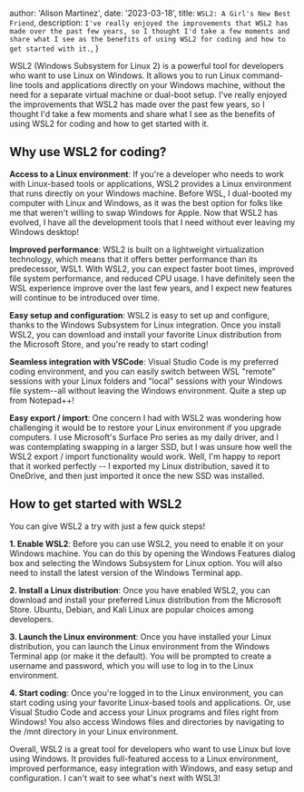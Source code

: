 
  author: 'Alison Martinez',
  date: '2023-03-18',
  title: `WSL2: A Girl's New Best Friend`,
  description: `I've really enjoyed the improvements that WSL2 has made over the past few years, so I thought I'd take a few moments and share what I see as the benefits of using WSL2 for coding and how to get started with it.`,
}


WSL2 (Windows Subsystem for Linux 2) is a powerful tool for developers who want to use Linux on Windows. It allows you to run Linux command-line tools and applications directly on your Windows machine, without the need for a separate virtual machine or dual-boot setup. I've really enjoyed the improvements that WSL2 has made over the past few years, so I thought I'd take a few moments and share what I see as the benefits of using WSL2 for coding and how to get started with it.

## Why use WSL2 for coding?

**Access to a Linux environment**: If you're a developer who needs to work with Linux-based tools or applications, WSL2 provides a Linux environment that runs directly on your Windows machine. Before WSL, I dual-booted my computer with Linux and Windows, as it was the best option for folks like me that weren't willing to swap Windows for Apple. Now that WSL2 has evolved, I have all the development tools that I need without ever leaving my Windows desktop!

**Improved performance**: WSL2 is built on a lightweight virtualization technology, which means that it offers better performance than its predecessor, WSL1. With WSL2, you can expect faster boot times, improved file system performance, and reduced CPU usage. I have definitely seen the WSL experience improve over the last few years, and I expect new features will continue to be introduced over time.

**Easy setup and configuration**: WSL2 is easy to set up and configure, thanks to the Windows Subsystem for Linux integration. Once you install WSL2, you can download and install your favorite Linux distribution from the Microsoft Store, and you're ready to start coding!

**Seamless integration with VSCode**: Visual Studio Code is my preferred coding environment, and you can easily switch between WSL "remote" sessions with your Linux folders and "local" sessions with your Windows file system--all without leaving the Windows environment. Quite a step up from Notepad++!

**Easy export / import**: One concern I had with WSL2 was wondering how challenging it would be to restore your Linux environment if you upgrade computers. I use Microsoft's Surface Pro series as my daily driver, and I was contemplating swapping in a larger SSD, but I was unsure how well the WSL2 export / import functionality would work. Well, I'm happy to report that it worked perfectly -- I exported my Linux distribution, saved it to OneDrive, and then just imported it once the new SSD was installed.

## How to get started with WSL2

You can give WSL2 a try with just a few quick steps!

**1. Enable WSL2**: Before you can use WSL2, you need to enable it on your Windows machine. You can do this by opening the Windows Features dialog box and selecting the Windows Subsystem for Linux option. You will also need to install the latest version of the Windows Terminal app.

**2. Install a Linux distribution**: Once you have enabled WSL2, you can download and install your preferred Linux distribution from the Microsoft Store. Ubuntu, Debian, and Kali Linux are popular choices among developers.

**3. Launch the Linux environment**: Once you have installed your Linux distribution, you can launch the Linux environment from the Windows Terminal app (or make it the default). You will be prompted to create a username and password, which you will use to log in to the Linux environment.

**4. Start coding**: Once you're logged in to the Linux environment, you can start coding using your favorite Linux-based tools and applications. Or, use Visual Studio Code and access your Linux programs and files right from Windows! You also access Windows files and directories by navigating to the /mnt directory in your Linux environment.

Overall, WSL2 is a great tool for developers who want to use Linux but love using Windows. It provides full-featured access to a Linux environment, improved performance, easy integration with Windows, and easy setup and configuration. I can't wait to see what's next with WSL3!

